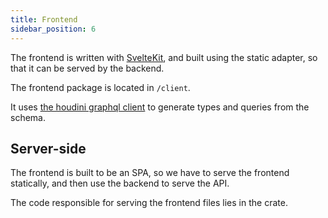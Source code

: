 ```yaml
---
title: Frontend
sidebar_position: 6
---
```



The frontend is written with [SvelteKit](https://kit.svelte.dev), and built
using the static adapter, so that it can be served by the backend.

The frontend package is located in <RepoLink
path="client" kind="tree"><code>/client</code></RepoLink>.

It uses [the houdini graphql client](https://www.houdinigraphql.com/) to
generate types and queries from the schema.

## Server-side

The frontend is built to be an SPA, so we have to serve the frontend
statically, and then use the backend to serve the API.

The code responsible for serving the frontend files lies in the <CrateSourceLink
kind="crates" crate="upsilon-web-interface"/> crate.
